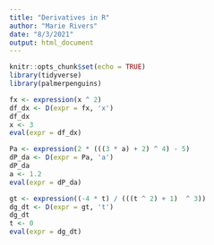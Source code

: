 ```yaml
---
title: "Derivatives in R"
author: "Marie Rivers"
date: "8/3/2021"
output: html_document
---
```


```r
knitr::opts_chunk$set(echo = TRUE)
library(tidyverse)
library(palmerpenguins)
```

```r
fx <- expression(x ^ 2)
df_dx <- D(expr = fx, 'x')
df_dx
x <- 3
eval(expr = df_dx)

Pa <- expression(2 * (((3 * a) + 2) ^ 4) - 5)
dP_da <- D(expr = Pa, 'a')
dP_da
a <- 1.2
eval(expr = dP_da)

gt <- expression((-4 * t) / (((t ^ 2) + 1)  ^ 3))
dg_dt <- D(expr = gt, 't')
dg_dt
t <- 0
eval(expr = dg_dt)
```

